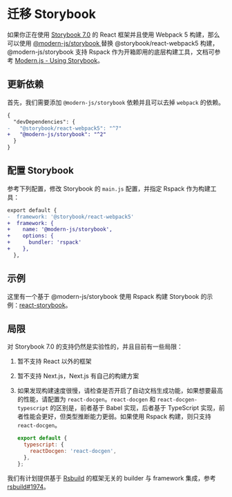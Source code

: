 # 迁移 Storybook

如果你正在使用 [Storybook 7.0](https://storybook.js.org/) 的 React 框架并且使用 Webpack 5 构建，那么可以使用 [@modern-js/storybook
](https://www.npmjs.com/package/@modern-js/storybook) 替换 @storybook/react-webpack5 构建，@modern-js/storybook 支持 Rspack 作为开箱即用的底层构建工具，文档可参考 [Modern.js - Using Storybook](https://modernjs.dev/en/guides/advanced-features/using-storybook.html)。

## 更新依赖

首先，我们需要添加 `@modern-js/storybook` 依赖并且可以去掉 `webpack` 的依赖。

```diff title=package.json
{
  "devDependencies": {
-   "@storybook/react-webpack5": "^7"
+   "@modern-js/storybook": "^2"
  }
}
```

## 配置 Storybook

参考下列配置，修改 Storybook 的 `main.js` 配置，并指定 Rspack 作为构建工具：

```diff title=.storybook/main.js
export default {
-  framework: '@storybook/react-webpack5'
+  framework: {
+    name: '@modern-js/storybook',
+    options: {
+      bundler: 'rspack'
+    },
  },
```

## 示例

这里有一个基于 @modern-js/storybook 使用 Rspack 构建 Storybook 的示例：[react-storybook](https://github.com/rspack-contrib/rspack-examples/tree/main/rspack/react-storybook)。

## 局限

对 Storybook 7.0 的支持仍然是实验性的，并且目前有一些局限：

1. 暂不支持 React 以外的框架
2. 暂不支持 Next.js，Next.js 有自己的构建方案
3. 如果发现构建速度很慢，请检查是否开启了自动文档生成功能，如果想要最高的性能，请配置为 `react-docgen`。`react-docgen` 和 `react-docgen-typescript` 的区别是，前者基于 Babel 实现，后者基于 TypeScript 实现，前者性能会更好，但类型推断能力更弱。如果使用 Rspack 构建，则只支持 `react-docgen`。

   ```js title=main.js
   export default {
     typescript: {
       reactDocgen: 'react-docgen',
     },
   };
   ```

我们有计划提供基于 [Rsbuild](https://github.com/web-infra-dev/rsbuild) 的框架无关的 builder 与 framework 集成，参考 [rsbuild#1974](https://github.com/web-infra-dev/rsbuild/issues/1974)。
